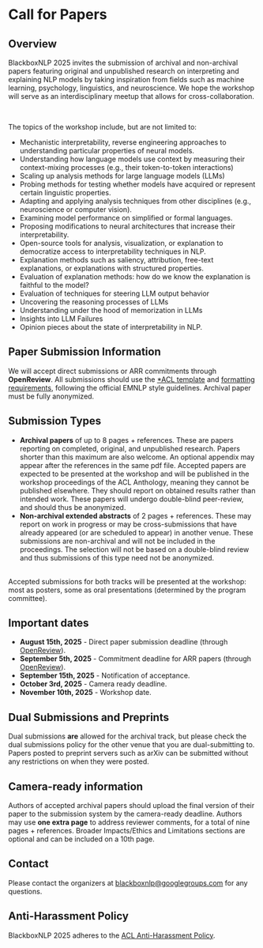 # Call for Papers

## Overview

BlackboxNLP 2025 invites the submission of archival and non-archival papers featuring original and unpublished research on interpreting and explaining NLP models by taking inspiration from fields such as machine learning, psychology, linguistics, and neuroscience.
We hope the workshop will serve as an interdisciplinary meetup that allows for cross-collaboration.

<br/>

The topics of the workshop include, but are not limited to:

- Mechanistic interpretability, reverse engineering approaches to understanding particular properties of neural models.
- Understanding how language models use context by measuring their context-mixing processes (e.g., their token-to-token interactions)
- Scaling up analysis methods for large language models (LLMs)
- Probing methods for testing whether models have acquired or represent certain linguistic properties.
- Adapting and applying analysis techniques from other disciplines (e.g., neuroscience or computer vision).
- Examining model performance on simplified or formal languages.
- Proposing modifications to neural architectures that increase their interpretability.
- Open-source tools for analysis, visualization, or explanation to democratize access to interpretability techniques in NLP.
- Explanation methods such as saliency, attribution, free-text explanations, or explanations with structured properties.
- Evaluation of explanation methods: how do we know the explanation is faithful to the model?
- Evaluation of techniques for steering LLM output behavior
-	Uncovering the reasoning processes of LLMs
-	Understanding under the hood of memorization in LLMs
-	Insights into LLM Failures
- Opinion pieces about the state of interpretability in NLP.

## Paper Submission Information

We will accept direct submissions or ARR commitments through **OpenReview**.
All submissions should use the [*ACL template](https://www.overleaf.com/latex/templates/association-for-computational-linguistics-acl-conference/jvxskxpnznfj) and [formatting requirements](https://acl-org.github.io/ACLPUB/formatting.html), following the official EMNLP style guidelines. Archival paper must be fully anonymized.

## Submission Types
- **Archival papers** of up to 8 pages + references. These are papers reporting on completed, original, and unpublished research. Papers shorter than this maximum are also welcome. An optional appendix may appear after the references in the same pdf file. Accepted papers are expected to be presented at the workshop and will be published in the workshop proceedings of the ACL Anthology, meaning they cannot be published elsewhere. They should report on obtained results rather than intended work. These papers will undergo double-blind peer-review, and should thus be anonymized.
- **Non-archival extended abstracts** of 2 pages + references. These may report on work in progress or may be cross-submissions that have already appeared (or are scheduled to appear) in another venue. These submissions are non-archival and will not be included in the proceedings. The selection will not be based on a double-blind review and thus submissions of this type need not be anonymized. 
<br/>
Accepted submissions for both tracks will be presented at the workshop: most as posters, some as oral presentations (determined by the program committee).

## Important dates

- **August 15th, 2025** - Direct paper submission deadline (through [OpenReview](https://openreview.net/group?id=EMNLP/2025/Workshop/BlackboxNLP)).
- **September 5th, 2025** - Commitment deadline for ARR papers (through [OpenReview](https://openreview.net/group?id=EMNLP/2025/Workshop/BlackboxNLP_ARR_Commitment)).
- **September 15th, 2025** - Notification of acceptance.
- **October 3rd, 2025** - Camera ready deadline.
- **November 10th, 2025** - Workshop date.

## Dual Submissions and Preprints

Dual submissions **are** allowed for the archival track, but please check the dual submissions policy for the other venue that you are dual-submitting to. Papers posted to preprint servers such as arXiv can be submitted without any restrictions on when they were posted.

## Camera-ready information
Authors of accepted archival papers should upload the final version of their paper to the submission system by the camera-ready deadline. Authors may use **one extra page** to address reviewer comments, for a total of nine pages + references. Broader Impacts/Ethics and Limitations sections are optional and can be included on a 10th page.

## Contact
Please contact the organizers at <a href="mailto:blackboxnlp@googlegroups.com">blackboxnlp@googlegroups.com</a> for any questions.

## Anti-Harassment Policy
BlackboxNLP 2025 adheres to the [ACL Anti-Harassment Policy](https://www.aclweb.org/adminwiki/index.php/Anti-Harassment_Policy).
